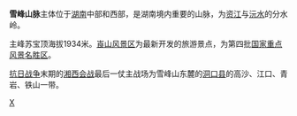 {{Otheruses|雪峰山|subject=雪峰山脉}}

{{unreferenced|time=2018-10-10T11:37:34+00:00}}
'''雪峰山脉'''主体位于[[湖南|湖南]]中部和西部，是湖南境内重要的山脉，为[[资江|资江]]与[[沅水|沅水]]的分水岭。

主峰苏宝顶海拔1934米。[[崀山|崀山风景区]]为最新开发的旅游景点，为第四批[[国家重点风景名胜区|国家重点风景名胜区]]。

[[抗日战争|抗日战争]]末期的[[湘西会战|湘西会战]]最后一仗主战场为雪峰山东麓的[[洞口县|洞口县]]的高沙、江口、青岩、铁山一带。 

{{PRChina-stub}}
{{中国山脉}}
{{Hunan topics}}

[[Category:湖南山脉|X]]